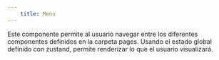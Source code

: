 ```yaml
---
    title: Menu
---
```



Este componente permite al usuario navegar entre los diferentes componentes definidos en la carpeta pages.
Usando el estado global definido con zustand, permite renderizar lo que el usuario visualizará.

<AstroCard>
    <Menu />        
</AstroCard>